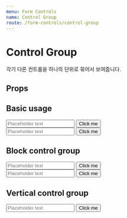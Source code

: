 ```yaml
---
menu: Form Controls
name: Control Group
route: /form-controls/control-group
---
```



# Control Group

각기 다른 컨트롤을 하나의 단위로 묶어서 보여줍니다.

## Props

<PropsTable of={ControlGroup} />

## Basic usage

<Playground>
  <ControlGroup>
    <Input placeholder="Placeholder text" />
    <Button size={ButtonSize.LARGE} color={ButtonColor.ORANGE}>
      Click me
    </Button>
  </ControlGroup>
  <br />
  <ControlGroup>
    <Input placeholder="Placeholder text" size="sm" />
    <Button color={ButtonColor.ORANGE}>Click me</Button>
  </ControlGroup>
</Playground>

## Block control group

<Playground>
  <ControlGroup fill>
    <Input placeholder="Placeholder text" />
    <Button size={ButtonSize.LARGE} color={ButtonColor.ORANGE}>
      Click me
    </Button>
  </ControlGroup>
  <br />
  <ControlGroup fill>
    <Input placeholder="Placeholder text" size="sm" />
    <Button color={ButtonColor.ORANGE}>Click me</Button>
  </ControlGroup>
</Playground>

## Vertical control group

<Playground>
  <ControlGroup vertical>
    <Input placeholder="Placeholder text" />
    <Button size={ButtonSize.LARGE} color={ButtonColor.ORANGE}>
      Click me
    </Button>
  </ControlGroup>
</Playground>
